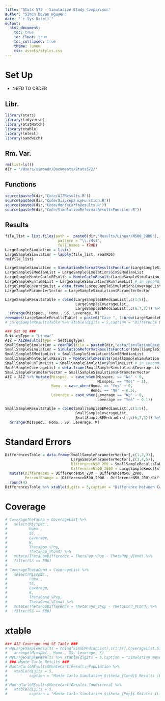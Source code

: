 ```yaml
---
title: "Stats 572 - Simulation Study Comparison"
author: "Simon Dovan Nguyen"
date: "`r Sys.Date()`"
output:
  html_document:
    toc: true
    toc_float: true
    toc_collapsed: true
    theme: lumen
    css: assets/styles.css
---
```


# Set Up
- NEED TO ORDER

## Libr.
```r
library(stats)
library(tidyverse)
library(StatMatch)
library(xtable)
library(lmtest)
library(sandwich)
```

## Rm. Var.
```r
rm(list=ls())
dir = "/Users/simondn/Documents/Stats572/"
```

## Functions
```r
source(paste0(dir,"Code/AIZResults.R"))
source(paste0(dir,"Code/DiscrepancyFunction.R"))
source(paste0(dir,"Code/MonteCarloResults.R"))
source(paste0(dir,"Code/SimulationReformatResultsFunction.R"))
```

## Results

```r
file_list = list.files(path =  paste0(dir,"Results/Linear/N500_2000"), 
                        pattern = "\\.rds$", 
                        full.names = TRUE)
LargeSampleSimulation = list()
LargeSampleSimulation = lapply(file_list, readRDS)
rm(file_list)

LargeSampleSimulation = SimulationReformatResultsFunction(LargeSampleSimulation)
LargeSampleSEMedianList = LargeSampleSimulation$SimSEMedianList 
LargeSampleMonteCarloREsults = MonteCarloResults(LargeSampleSimulation, 5)
LargeSampleRunTimeList = LargeSampleSimulation$RunTimeList # in seconds
LargeSampleCoverageList = data.frame(LargeSampleSimulation$CoverageList)
LargeSampleParameterVector = LargeSampleSimulation$ParameterVector

LargeSampleResultsTable = cbind(LargeSampleSEMedianList[,c(1:5)],
                                LargeSampleCoverageList,
                                LargeSampleSEMedianList[,c(6,7,8)]) %>%
  arrange(Misspec., Homo., SS, Leverage, K)
rownames(LargeSampleResultsTable) = paste0("Case ", 1:nrow(LargeSampleResultsTable)) 
# LargeSampleResultsTable %>% xtable(digits = 5,caption = "Difference between Conditional and Population Standard Error estimates between ")
```


```r
### Set Up ###
SettingType = "Linear"
AIZ = AIZResults(type = SettingType)
SmallSampleSimulation = readRDS(file = paste0(dir,"data/SimulationCases/", SettingType, "/SimulationResults.rds"))
SmallSampleSimulation = SimulationReformatResultsFunction(SmallSampleSimulation)
SmallSampleSEMedianList = SmallSampleSimulation$SimSEMedianList 
SmallSampleMonteCarloREsults = MonteCarloResults(SmallSampleSimulation, 5)
SmallSampleRunTimeList = SmallSampleSimulation$RunTimeList # in seconds
SmallSampleCoverageList = data.frame(SmallSampleSimulation$CoverageList)
SmallSampleParameterVector = SmallSampleSimulation$ParameterVector
AIZ = AIZ %>% mutate(Misspec. = case_when(Misspec. == "No" ~ 0,
                                          Misspec. == "Yes" ~ 1),
                     Homo. = case_when(Homo. == "Yes" ~ 0,
                                       Homo. == "No" ~ 0.5),
                     Leverage = case_when(Leverage == "No" ~ 0,
                                          Leverage == "Yes" ~ 0.1))

SmallSampleResultsTable = cbind(SmallSampleSEMedianList[,c(1:5)],
                                SmallSampleCoverageList,
                                SmallSampleSEMedianList[,c(6,7,8)]) %>%
  arrange(Misspec., Homo., SS, Leverage, K)
```


# Standard Errors
```r
DifferencesTable = data.frame(SmallSampleParameterVector[,c(1,2,3)],
                              LargeSampleParameterVector[,c(3,4,5)],
                              DifferenceN50_200 = SmallSampleResultsTable$Difference,
                              DifferenceN500_2000 = LargeSampleResultsTable$Difference) %>%
  mutate(Differences = DifferenceN50_200 - DifferenceN500_2000,
         PercentChange = (DifferenceN500_2000 - DifferenceN50_200)/DifferenceN50_200) %>%
  round(4)
DifferencesTable %>% xtable(digits = 5,caption = "Difference between Conditional and Population Standard Error estimates between ")
```



# Coverage
```r
# CoverageThetaPop = CoverageList %>% 
#   select(Misspec.,
#          Homo.,
#          SS,
#          Leverage,
#          K,
#          ThetaPop_VPop,
#          ThetaPop_VCond) %>%
#   mutate(ThetaPopDifference = ThetaPop_VPop - ThetaPop_VCond) %>%
#   filter(SS == 500)
# 
# CoverageThetaCond = CoverageList %>% 
#   select(Misspec.,
#          Homo.,
#          SS,
#          Leverage,
#          K,
#          ThetaCond_VPop,
#          ThetaCond_VCond) %>%
#   mutate(ThetaPopDifference = ThetaCond_VPop - ThetaCond_VCond) %>%
#   filter(SS == 500)
```

# xtable
```r
### AIZ Coverage and SE Table ###
# MyLargeSampleResults = cbind(SimSEMedianList[,c(1:5)],CoverageList,SimSEMedianList[,c(6,7,8)]) %>%
#   arrange(Misspec., Homo., SS, Leverage, K)
# MyLargeSampleResults %>% xtable(digits = 5,caption = "Simulation Results (Linear Model)")
# ### Monte Carlo Results ###
# MonteCarloREsults$MonteCarliResults_Population %>%
#   xtable(digits = 5,
#          caption = "Monte Carlo Simulation $\theta_{Cond}$ Results (Linear Model)")
#
# MonteCarloREsults$MonteCarliResults_Conditional %>%
#   xtable(digits = 5,
#          caption = "Monte Carlo Simulation $\theta_{Pop}$ Results (Linear Model)")
```
